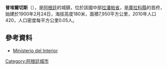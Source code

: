 '''普埃爾切斯'''（{{lang-es|Puelches}}），是[[阿根廷|阿根廷]]的城鎮，位於該國中部[[拉潘帕省|拉潘帕省]]，是[[庫拉科縣|庫拉科縣]]的首府，始建於1900年2月24日，海拔高度180米，面積7,950平方公里，2010年人口420，人口密度每平方公里0.05人。

==參考資料==
*[http://www.mininterior.gov.ar/ Ministerio del Interior] {{Wayback|url=http://www.mininterior.gov.ar/ |date=20140610230411 }} {{es icon}}

{{coord|38|09|S|65|55|W|display=title|region:AR_type:city_source:GNS-enwiki}}

{{Argentina-geo-stub}}
[[Category:阿根廷城市|Category:阿根廷城市]]